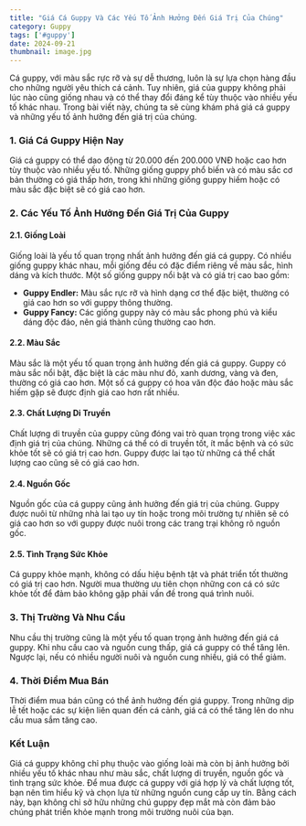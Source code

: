 ```yaml
---
title: "Giá Cá Guppy Và Các Yếu Tố Ảnh Hưởng Đến Giá Trị Của Chúng"
category: Guppy
tags: ['#guppy']
date: 2024-09-21
thumbnail: image.jpg
---
```


Cá guppy, với màu sắc rực rỡ và sự dễ thương, luôn là sự lựa chọn hàng đầu cho những người yêu thích cá cảnh. Tuy nhiên, giá của guppy không phải lúc nào cũng giống nhau và có thể thay đổi đáng kể tùy thuộc vào nhiều yếu tố khác nhau. Trong bài viết này, chúng ta sẽ cùng khám phá giá cá guppy và những yếu tố ảnh hưởng đến giá trị của chúng.

### 1. **Giá Cá Guppy Hiện Nay**

Giá cá guppy có thể dao động từ 20.000 đến 200.000 VNĐ hoặc cao hơn tùy thuộc vào nhiều yếu tố. Những giống guppy phổ biến và có màu sắc cơ bản thường có giá thấp hơn, trong khi những giống guppy hiếm hoặc có màu sắc đặc biệt sẽ có giá cao hơn. 

### 2. **Các Yếu Tố Ảnh Hưởng Đến Giá Trị Của Guppy**

#### **2.1. Giống Loài**

Giống loài là yếu tố quan trọng nhất ảnh hưởng đến giá cá guppy. Có nhiều giống guppy khác nhau, mỗi giống đều có đặc điểm riêng về màu sắc, hình dáng và kích thước. Một số giống guppy nổi bật và có giá trị cao bao gồm:
- **Guppy Endler:** Màu sắc rực rỡ và hình dạng cơ thể đặc biệt, thường có giá cao hơn so với guppy thông thường.
- **Guppy Fancy:** Các giống guppy này có màu sắc phong phú và kiểu dáng độc đáo, nên giá thành cũng thường cao hơn.

#### **2.2. Màu Sắc**

Màu sắc là một yếu tố quan trọng ảnh hưởng đến giá cá guppy. Guppy có màu sắc nổi bật, đặc biệt là các màu như đỏ, xanh dương, vàng và đen, thường có giá cao hơn. Một số cá guppy có hoa văn độc đáo hoặc màu sắc hiếm gặp sẽ được định giá cao hơn rất nhiều.

#### **2.3. Chất Lượng Di Truyền**

Chất lượng di truyền của guppy cũng đóng vai trò quan trọng trong việc xác định giá trị của chúng. Những cá thể có di truyền tốt, ít mắc bệnh và có sức khỏe tốt sẽ có giá trị cao hơn. Guppy được lai tạo từ những cá thể chất lượng cao cũng sẽ có giá cao hơn.

#### **2.4. Nguồn Gốc**

Nguồn gốc của cá guppy cũng ảnh hưởng đến giá trị của chúng. Guppy được nuôi từ những nhà lai tạo uy tín hoặc trong môi trường tự nhiên sẽ có giá cao hơn so với guppy được nuôi trong các trang trại không rõ nguồn gốc.

#### **2.5. Tình Trạng Sức Khỏe**

Cá guppy khỏe mạnh, không có dấu hiệu bệnh tật và phát triển tốt thường có giá trị cao hơn. Người mua thường ưu tiên chọn những con cá có sức khỏe tốt để đảm bảo không gặp phải vấn đề trong quá trình nuôi.

### 3. **Thị Trường Và Nhu Cầu**

Nhu cầu thị trường cũng là một yếu tố quan trọng ảnh hưởng đến giá cá guppy. Khi nhu cầu cao và nguồn cung thấp, giá cá guppy có thể tăng lên. Ngược lại, nếu có nhiều người nuôi và nguồn cung nhiều, giá có thể giảm.

### 4. **Thời Điểm Mua Bán**

Thời điểm mua bán cũng có thể ảnh hưởng đến giá guppy. Trong những dịp lễ tết hoặc các sự kiện liên quan đến cá cảnh, giá cá có thể tăng lên do nhu cầu mua sắm tăng cao.

### **Kết Luận**

Giá cá guppy không chỉ phụ thuộc vào giống loài mà còn bị ảnh hưởng bởi nhiều yếu tố khác nhau như màu sắc, chất lượng di truyền, nguồn gốc và tình trạng sức khỏe. Để mua được cá guppy với giá hợp lý và chất lượng tốt, bạn nên tìm hiểu kỹ và chọn lựa từ những nguồn cung cấp uy tín. Bằng cách này, bạn không chỉ sở hữu những chú guppy đẹp mắt mà còn đảm bảo chúng phát triển khỏe mạnh trong môi trường nuôi của bạn.